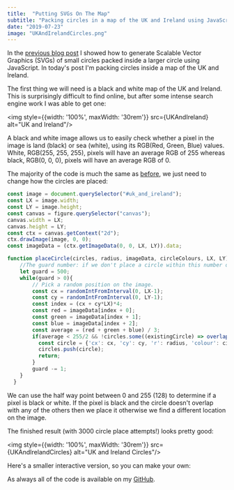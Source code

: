 ```yaml
---
title:  "Putting SVGs On The Map"
subtitle: "Packing circles in a map of the UK and Ireland using JavaScript."
date: "2019-07-23"
image: "UKAndIrelandCircles.png"
---
```



In the <a class="blueLink" href="/2019-06-17-circles-everywhere">previous blog post</a> I showed how to generate Scalable Vector Graphics (SVGs) of small circles packed inside a larger circle using JavaScript. In today's post I'm packing circles inside a map of the UK and Ireland.

The first thing we will need is a black and white map of the UK and Ireland. This is surprisingly difficult to find online, but after some intense search engine work I was able to get one:

<img style={{width: '100%', maxWidth: '30rem'}} src={UKAndIreland} alt="UK and Ireland"/>

A black and white image allows us to easily check whether a pixel in the image is land (black) or sea (white), using its RGB(Red, Green, Blue) values. White, RGB(255, 255, 255), pixels will have an average RGB of 255 whereas black, RGB(0, 0, 0), pixels will have an average RGB of 0.

The majority of the code is much the same as <a class="blueLink" href="/2019-06-17-circles-everywhere">before</a>, we just need to change how the circles are placed:

```javascript
const image = document.querySelector("#uk_and_ireland");
const LX = image.width;
const LY = image.height;
const canvas = figure.querySelector("canvas");
canvas.width = LX;
canvas.height = LY;
const ctx = canvas.getContext("2d");
ctx.drawImage(image, 0, 0);
const imageData = (ctx.getImageData(0, 0, LX, LY)).data;

function placeCircle(circles, radius, imageData, circleColours, LX, LY){
    //The guard number: if we don't place a circle within this number of trials, we give up.
    let guard = 500;
    while(guard > 0){
        // Pick a random position on the image.
        const cx = randomIntFromInterval(0, LX-1);
        const cy = randomIntFromInterval(0, LY-1);
        const index = (cx + cy*LX)*4;
        const red = imageData[index + 0];
        const green = imageData[index + 1];
        const blue = imageData[index + 2];
        const average = (red + green + blue) / 3;
        if(average < 255/2 && !circles.some((existingCircle) => overlapWith(cx, cy, radius, existingCircle.cx, existingCircle.cy, existingCircle.r))){
          const circle = {'cx': cx, 'cy': cy, 'r': radius, 'colour': circleColours[randomIntFromInterval(0,3)]};
          circles.push(circle);
          return;
        }
        guard -= 1;
    }
  }
```
We can use the half way point between 0 and 255 (128) to determine if a pixel is black or white. If the pixel is black and the circle doesn't overlap with any of the others then we place it otherwise we find a different location on the image.

The finished result (with 3000 circle place attempts!) looks pretty good:

<img style={{width: '100%', maxWidth: '30rem'}} src={UKAndIrelandCircles} alt="UK and Ireland Circles"/>

Here's a smaller interactive version, so you can make your own:

<CirclesMapTool />

As always all of the code is available on my <a href="https://github.com/george-pearson" class="blueLink">GitHub</a>.